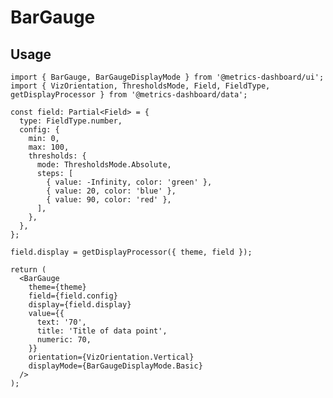 
<Meta title="MDX|BarGauge" component={BarGauge} />

# BarGauge

## Usage

```tsx
import { BarGauge, BarGaugeDisplayMode } from '@metrics-dashboard/ui';
import { VizOrientation, ThresholdsMode, Field, FieldType, getDisplayProcessor } from '@metrics-dashboard/data';

const field: Partial<Field> = {
  type: FieldType.number,
  config: {
    min: 0,
    max: 100,
    thresholds: {
      mode: ThresholdsMode.Absolute,
      steps: [
        { value: -Infinity, color: 'green' },
        { value: 20, color: 'blue' },
        { value: 90, color: 'red' },
      ],
    },
  },
};

field.display = getDisplayProcessor({ theme, field });

return (
  <BarGauge
    theme={theme}
    field={field.config}
    display={field.display}
    value={{
      text: '70',
      title: 'Title of data point',
      numeric: 70,
    }}
    orientation={VizOrientation.Vertical}
    displayMode={BarGaugeDisplayMode.Basic}
  />
);
```

<ArgTypes of={BarGauge} />
